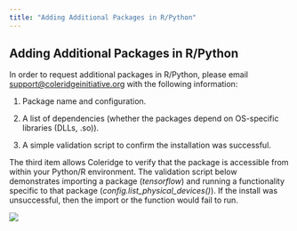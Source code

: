 ```yaml
---
title: "Adding Additional Packages in R/Python"
---
```


## Adding Additional Packages in R/Python

In order to request additional packages in R/Python, please email [support\@coleridgeinitiative.org](mailto:support@coleridgeinitiative.org "mailto:support@coleridgeinitiative.org") with the following information:

1.  Package name and configuration.

2.  A list of dependencies (whether the packages depend on OS-specific libraries (DLLs, .so)).

3.  A simple validation script to confirm the installation was successful. 

The third item allows Coleridge to verify that the package is accessible from within your Python/R environment. The validation script below demonstrates importing a package (*tensorflow*) and running a functionality specific to that package (*config.list_physical_devices()*). If the install was unsuccessful, then the import or the function would fail to run.

![](images/packages1.png){fig-alt="example of configuring tensorflow" fig-align="center"}
